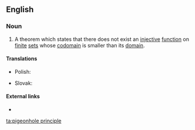 ==English==

===Noun===
{{head|en|noun|head=the [[pigeonhole]] [[principle]]}} {{lb|en|singulare tantum}}

# {{lb|en|mathematics}} A theorem which states that there does not exist an [[injective]] [[function]] on [[finite]] [[set]]s whose [[codomain]] is smaller than its [[domain]].

====Translations====
{{trans-top|combinatorial theorem}}
* Polish: {{t|pl|zasada szufladkowa|f|alt=zasada szufladkowa (Dirichleta)}}
{{trans-mid}}
* Slovak: {{t|sk|Dirichletov princíp|m}}
{{trans-bottom}}

====External links====
* {{pedia}}

[[ta:pigeonhole principle]]